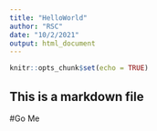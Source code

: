 ```yaml
---
title: "HelloWorld"
author: "RSC"
date: "10/2/2021"
output: html_document
---
```


```r
knitr::opts_chunk$set(echo = TRUE)
```
## This is a markdown file
#Go Me
